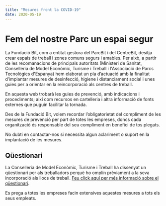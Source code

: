 ```yaml
---
title: "Mesures front la COVID-19"
date: 2020-05-19
---
```


# Fem del nostre Parc un espai segur

La Fundació Bit, com a entitat gestora del ParcBit i del CentreBit, desitja crear espais de treball i zones comuns segurs i amables. Per això, a partir de les recomanacions de principals autoritats (Ministeri de Sanitat, Conselleria de Model Econòmic, Turisme i Treball i l'Associació de Parcs Tecnològics d'Espanya) hem elaborat un pla d’actuació amb la finalitat d’implantar mesures de desinfecció, higiene i distanciament social i unes guies per a orientar en la reincorporació als centres de treball.

En aquesta web trobarà les guies de prevenció, amb indicacions i procediments; així com recursos en cartelleria i altra informació de fonts externes que puguin facilitar la tornada.

Des de la Fundació Bit, volem recordar l’obligatorietat del compliment de les mesures de prevenció per part de totes les empreses, doncs cada organització és responsable del seu compliment en benefici de tos plegats.

No dubti en contactar-nos si necessita algun aclariment o suport en la implantació de les mesures.

## Qüestionari

La Conselleria de Model Econòmic, Turisme i Treball ha dissenyat un qüestionari per als treballadors perquè ho omplin prèviament a la seva incorporació als llocs de treball. [Feu click aquí per més informació sobre el qüestionari](/form).

Es prega a totes les empreses facin extensives aquestes mesures a tots els seus empleats.
